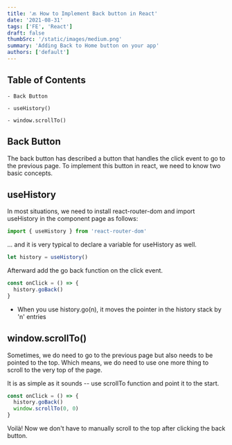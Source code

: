 ```yaml
---
title: '🔙 How to Implement Back button in React'
date: '2021-08-31'
tags: ['FE', 'React']
draft: false
thumbSrc: '/static/images/medium.png'
summary: 'Adding Back to Home button on your app'
authors: ['default']
---
```


## Table of Contents

```
- Back Button

- useHistory()

- window.scrollTo()
```

## Back Button

The back button has described a button that handles the click event to go to the previous page. To implement this button in react, we need to know two basic concepts.

## useHistory

In most situations, we need to install react-router-dom and import useHistory in the component page as follows:

```javascript
import { useHistory } from 'react-router-dom'
```

... and it is very typical to declare a variable for useHistory as well.

```javascript
let history = useHistory()
```

Afterward add the go back function on the click event.

```javascript
const onClick = () => {
  history.goBack()
}
```

- When you use history.go(n), it moves the pointer in the history stack by 'n' entries

## window.scrollTo()

Sometimes, we do need to go to the previous page but also needs to be pointed to the top. Which means, we do need to use one more thing to scroll to the very top of the page.

It is as simple as it sounds -- use scrollTo function and point it to the start.

```javascript
const onClick = () => {
  history.goBack()
  window.scrollTo(0, 0)
}
```

Voilà! Now we don't have to manually scroll to the top after clicking the back button.
